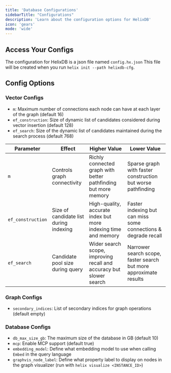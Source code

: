 ```yaml
---
title: 'Database Configurations'
sidebarTitle: "Configurations"
description: 'Learn about the configuration options for HelixDB'
icon: 'gears'
mode: 'wide'
---
```


## Access Your Configs

The configuration for HelixDB is a json file named `config.hx.json`
This file will be created when you run `helix init --path helixdb-cfg`.

## Config Options

### Vector Configs

- `m`: Maximum number of connections each node can have at each layer of the graph (default 16)
- `ef_construction`: Size of dynamic list of candidates considered during vector insertion (default 128)
- `ef_search`: Size of the dynamic list of candidates maintained during the search process (default 768)

| Parameter         | Effect                                 | Higher Value                                                        | Lower Value                                                       |
| ----------------- | ---------------------------------------| ------------------------------------------------------------------- | ----------------------------------------------------------------- |
| `m`               | Controls graph connectivity            | Richly connected graph with better pathfinding but more memory      | Sparse graph with faster construction but worse pathfinding       |
| `ef_construction` | Size of candidate list during indexing | High-quality, accurate index but more indexing time and memory      | Faster indexing but can miss some connections & degrade recall    |
| `ef_search`       | Candidate pool size during query       | Wider search scope, improving recall and accuracy but slower search | Narrower search scope, faster search but more approximate results |

### Graph Configs

- `secondary_indices`: List of secondary indices for graph operations (default empty)

### Database Configs

- `db_max_size_gb`: The maximum size of the database in GB (default 10)
- `mcp`: Enable MCP support (default true)
- `embedding_model`: Define what embedding model to use when calling `Embed` in the query language
- `graphvis_node_label`: Define what property label to display on nodes in the graph visualizer (run with `helix visualize <INSTANCE_ID>`)
